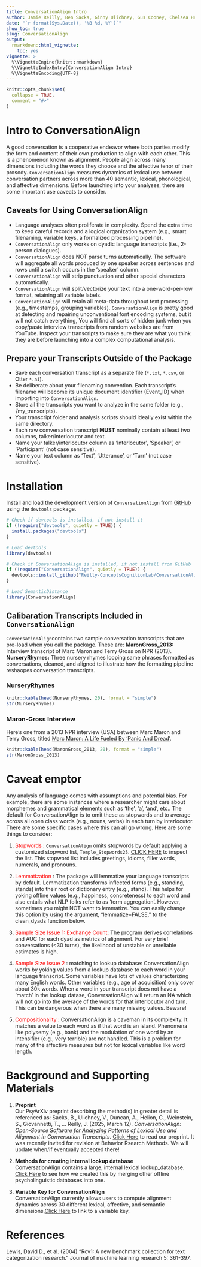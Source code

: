 ```yaml
---
title: ConversationAlign Intro
author: Jamie Reilly, Ben Sacks, Ginny Ulichney, Gus Cooney, Chelsea Helion
date: "`r format(Sys.Date(), '%B %d, %Y')`"
show_toc: true
slug: ConversationAlign
output:
  rmarkdown::html_vignette:
    toc: yes
vignette: >
  %\VignetteEngine{knitr::rmarkdown}
  %\VignetteIndexEntry{ConversationAlign Intro}
  %\VignetteEncoding{UTF-8}
---
```


```r
knitr::opts_chunk$set(
  collapse = TRUE,
  comment = "#>"
)
```

# Intro to ConversationAlign
A good conversation is a cooperative endeavor where both parties modify the form and content of their own production to align with each other. This is a phenomenon known as alignment. People align across many dimensions including the words they choose and the affective tenor of their prosody. ``ConversationAlign`` measures dynamics of lexical use between conversation partners across more than 40 semantic, lexical, phonological, and affective dimensions. Before launching into your analyses, there are some important use caveats to consider.

## Caveats for Using ConversationAlign
- Language analyses often proliferate in complexity. Spend the extra time to keep careful records and a logical organization system (e.g., smart filenaming, variable keys, a formalized processing pipeline). 
- ``ConversationAlign`` only works on dyadic language transcripts (i.e., 2-person dialogues). 
- ``ConversationAlign`` does NOT parse turns automatically. The software will aggregate all words produced by one speaker across sentences and rows until a switch occurs in the 'speaker' column.
- ``ConversationAlign`` will strip punctuation and other special characters automatically. 
- ``ConversationAlign`` will split/vectorize your text into a one-word-per-row format, retaining all variable labels.
- ``ConversationAlign`` will retain all meta-data throughout text processing (e.g., timestamps, grouping variables). ``ConversationAlign`` is pretty good at detecting and repairing unconventional font encoding systems, but it will not catch everything, You will find all sorts of hidden junk when you copy/paste interview transcripts from random websites are from YouTube. Inspect your transcripts to make sure they are what you think they are before launching into a complex computational analysis. 

## Prepare your Transcripts Outside of the Package
- Save each conversation transcript as a separate file (``*.txt``, ``*.csv``, or Otter ``*.ai``).
- Be deliberate about your filenaming convention. Each transcript's filename will become its unique document identifier (Event_ID) when importing into ``ConversationAlign``. <br>
- Store all the transcripts you want to analyze in the same folder (e.g., '/my_transcripts).
- Your transcript folder and analysis scripts should ideally exist within the same directory.
- Each raw comversation transcript **MUST** nominally contain at least two columns, talker/interlocutor and text.  
- Name your talker/interlocutor column as 'Interlocutor', 'Speaker', or 'Participant' (not case sensitive).
- Name your text column as 'Text', 'Utterance', or 'Turn' (not case sensitive).

# Installation
Install and load the development version of `ConversationAlign` from [GitHub](https://github.com/) using the `devtools` package.
```r
# Check if devtools is installed, if not install it
if (!require("devtools", quietly = TRUE)) {
  install.packages("devtools")
}

# Load devtools
library(devtools)

# Check if ConversationAlign is installed, if not install from GitHub
if (!require("ConversationAlign", quietly = TRUE)) {
  devtools::install_github("Reilly-ConceptsCognitionLab/ConversationAlign")
}

# Load SemanticDistance
library(ConversationAlign)
```

## Calibaration Transcripts Included in `ConversationAlign`
``ConversationAlign``contains two sample conversation transcripts that are pre-load when you call the package. These are:
**MaronGross_2013:** Interview transcript of Marc Maron and Terry Gross on NPR (2013). <br>
**NurseryRhymes:** Three nursery rhymes looping same phrases formatted as conversations, cleaned, and aligned to illustrate how the formatting pipeline reshaopes conversation transcripts.

### NurseryRhymes
```r
knitr::kable(head(NurseryRhymes, 20), format = "simple")
str(NurseryRhymes)
```

### Maron-Gross Interview
Here's one from a 2013 NPR interview (USA) between Marc Maron and Terry Gross, titled [Marc Maron: A Life Fueled By 'Panic And Dread'](https://www.npr.org/transcripts/179014321).<br>
```r
knitr::kable(head(MaronGross_2013, 20), format = "simple")
str(MaronGross_2013)
```

# Caveat emptor
Any analysis of language comes with assumptions and potential bias. For example, there are some instances where a researcher might care about morphemes and grammatical elements such as 'the', 'a', 'and', etc..  The default for ConversationAlign is to omit these as stopwords and to average across all open class words (e.g., nouns, verbs) in each turn by interlocutor. There are some specific cases where this can all go wrong. Here are some things to consider: <br>

1. <span style="color:red;">Stopwords </span>: ``ConversationAlign`` omits stopwords by default applying a customized stopword list, ``Temple_Stopwords25``. [CLICK HERE](https://osf.io/dc5k7) to inspect the list. This stopword list includes greetings, idioms, filler words, numerals, and pronouns.

2. <span style="color:red;">Lemmatization </span>: The package will lemmatize your language transcripts by default. Lemmatization transforms inflected forms (e.g., standing, stands) into their root or dictionary entry (e.g., stand). This helps for yoking offline values (e.g., happiness, concreteness) to each word and also entails what NLP folks refer to as 'term aggregation'. However, sometimes you might NOT want to lemmatize. You can easily change this option by using the argument, "lemmatize=FALSE," to the clean_dyads function below. <br>

3. <span style="color:red;">Sample Size Issue 1: Exchange Count</span>: The program derives correlations and AUC for each dyad as metrics of alignment. For very brief conversations (<30 turns), the likelihood of unstable or unreliable estimates is high. <br>

4. <span style="color:red;">Sample Size Issue 2 </span>: matching to lookup database: ConversationAlign works by yoking values from a lookup database to each word in your language transcript. Some variables have lots of values characterizing many English words. Other variables (e.g., age of acquisition) only cover about 30k words. When a word in your transcript does not have a 'match' in the lookup datase, ConversationAlign will return an NA which will not go into the average of the words for that interlocutor and turn. This can be dangerous when there are many missing values. Beware! <br>

5. <span style="color:red;">Compositionality </span>: ConversationAlign is a caveman in its complexity. It matches a value to each word as if that word is an island. Phenomena like polysemy (e.g., bank) and the modulation of one word by an intensifier (e.g., very terrible) are not handled. This is a problem for many of the affective measures but not for lexical variables like word length. <br>


# Background and Supporting Materials

1. **Preprint** <br>
Our PsyArXiv preprint describing the method(s) in greater detail is referenced as:
Sacks, B., Ulichney, V., Duncan, A., Helion, C., Weinstein, S., Giovannetti, T., ... Reilly, J. (2025, March 12). *ConversationAlign: Open-Source Software for Analyzing Patterns of Lexical Use and Alignment in Conversation Transcripts*. [Click Here](https://osf.io/preprints/psyarxiv/7xqnp_v1) to read our preprint. It was recently invited for revision at Behavior Rsearch Methods. We will update when/if eventually accepted there! <br>

2. **Methods for creating internal lookup database** <br>
ConversationAlign contains a large, internal lexical lookup_database. [Click Here](https://reilly-lab.github.io/ConversationAlign_LookupDatabaseCreation.html) to see how we created this by merging other offline psycholinguistic databases into one. <br>

3. **Variable Key for ConversationAlign** <br>
ConversationAlign currently allows users to compute alignment dynamics across 30 different lexical, affective, and semantic dimensions.[Click Here](https://reilly-lab.github.io/ConversationAlign_VariableLookupKey.pdf) to link to a variable key. <br>

# References
Lewis, David D., et al. (2004) "Rcv1: A new benchmark collection for text categorization research." Journal of machine learning research 5: 361-397.



